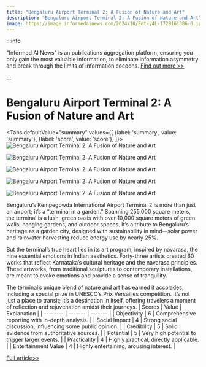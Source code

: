 ```yaml
---
title: "Bengaluru Airport Terminal 2: A Fusion of Nature and Art"
description: "Bengaluru Airport Terminal 2: A Fusion of Nature and Art"
image: https://image.informedainews.com/2024/10/Ent-y4L-1729161386-0.jpg
---
```



:::info

"Informed AI News" is an publications aggregation platform, ensuring you only gain the most valuable information, to eliminate information asymmetry and break through the limits of information cocoons.  [Find out more >>](/)

:::

# Bengaluru Airport Terminal 2: A Fusion of Nature and Art


<Tabs
	defaultValue="summary"
	values={[
	{label: 'summary', value: 'summary'},
	{label: 'score', value: 'score'},
]}>
<TabItem value="summary">
<img
  src="https://image.informedainews.com/2024/10/Ent-y4L-1729161386-0.jpg"
  alt="Bengaluru Airport Terminal 2: A Fusion of Nature and Art"
/>

<img
  src="https://image.informedainews.com/2024/10/Ent-YZr-1729161386-1.jpg"
  alt="Bengaluru Airport Terminal 2: A Fusion of Nature and Art"
/>

<img
  src="https://image.informedainews.com/2024/10/Ent-SiO-1729161386-2.jpg"
  alt="Bengaluru Airport Terminal 2: A Fusion of Nature and Art"
/>

<img
  src="https://image.informedainews.com/2024/10/Ent-3lw-1729161386-3.jpg"
  alt="Bengaluru Airport Terminal 2: A Fusion of Nature and Art"
/>

<img
  src="https://image.informedainews.com/2024/10/Ent-mYx-1729161386-4.jpg"
  alt="Bengaluru Airport Terminal 2: A Fusion of Nature and Art"
/>



Bengaluru’s Kempegowda International Airport Terminal 2 is more than just an airport; it’s a “terminal in a garden.” Spanning 255,000 square meters, the terminal is a lush, green oasis with over 10,000 square meters of green walls, hanging gardens, and outdoor spaces. It’s a tribute to Bengaluru’s heritage as a garden city, designed with sustainability in mind—solar power and rainwater harvesting reduce energy use by nearly 25%.

But the terminal’s true heart lies in its art program, inspired by navarasa, the nine essential emotions in Indian aesthetics. Forty-three artists created 60 works that reflect Karnataka’s cultural heritage and the navarasa principles. These artworks, from traditional sculptures to contemporary installations, are meant to evoke emotions and provide a sense of tranquility.

The terminal’s unique blend of nature and art has earned it accolades, including a special prize in UNESCO’s Prix Versailles competition. It’s not just a place to transit; it’s a destination in itself, offering travelers a moment of reflection and rejuvenation amidst their journeys.
</TabItem>
<TabItem value="score">
	| Scores     | Value   | Explanation |
	| -------- | ------- | ------- |
	| Objectivity  | 6    | Comprehensive reporting with in-depth analysis.    |
	| Social Impact | 4     | Strong social discussion, influencing some public opinion.    |
	| Credibility    | 5    | Solid evidence from authoritative sources.    |
	| Potential    | 5    | Very high potential to trigger larger events.    |
	| Practicality    | 4    | Highly practical, directly applicable.    |
	| Entertainment Value    | 4    | Highly entertaining, arousing interest.    |
</TabItem>
</Tabs>

[Full article>>](https://asia.nikkei.com/Life-Arts/Arts/India-embraces-public-art-in-unlikely-places)
